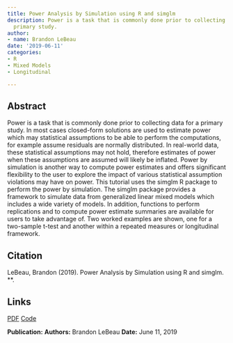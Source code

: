 ```yaml
---
title: Power Analysis by Simulation using R and simglm
description: Power is a task that is commonly done prior to collecting data for a
  primary study.
author:
- name: Brandon LeBeau
date: '2019-06-11'
categories:
- R
- Mixed Models
- Longitudinal

---
```


## Abstract

Power is a task that is commonly done prior to collecting data for a primary study. In most cases closed-form solutions are used to estimate power which may statistical assumptions to be able to perform the computations, for example assume residuals are normally distributed. In real-world data, these statistical assumptions may not hold, therefore estimates of power when these assumptions are assumed will likely be inflated. Power by simulation is another way to compute power estimates and offers significant flexibility to the user to explore the impact of various statistical assumption violations may have on power. This tutorial uses the simglm R package to perform the power by simulation. The simglm package provides a framework to simulate data from generalized linear mixed models which includes a wide variety of models. In addition, functions to perform replications and to compute power estimate summaries are available for users to take advantage of. Two worked examples are shown, one for a two-sample t-test and another within a repeated measures or longitudinal framework.

## Citation

LeBeau, Brandon (2019). Power Analysis by Simulation using R and simglm. **.

## Links

[PDF](https://ir.uiowa.edu/pq_pubs/3/){.pub-link} [Code](https://github.com/lebebr01/simglm_power){.pub-link}

::: {.pub-info}
**Publication:**   **Authors:** Brandon LeBeau  **Date:** June 11, 2019
:::

